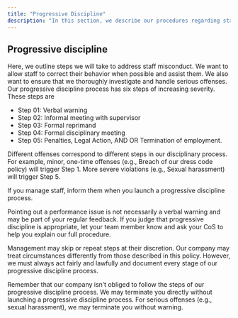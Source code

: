 ```yaml
---
title: "Progressive Discipline"
description: "In this section, we describe our procedures regarding staff resignations and terminations and refer to our progressive discipline process, which may sometimes result in termination."
---
```


## Progressive discipline 

Here, we outline steps we will take to address staff misconduct. We want to allow staff to correct their behavior when possible and assist them. We also want to ensure that we thoroughly investigate and handle serious offenses. Our progressive discipline process has six steps of increasing severity. These steps are

- Step 01: Verbal warning
- Step 02: Informal meeting with supervisor
- Step 03: Formal reprimand
- Step 04: Formal disciplinary meeting
- Step 05: Penalties, Legal Action, AND OR Termination of employment.

Different offenses correspond to different steps in our disciplinary process. For example, minor, one-time offenses (e.g., Breach of our dress code policy) will trigger Step 1. More severe violations (e.g., Sexual harassment) will trigger Step 5.

If you manage staff, inform them when you launch a progressive discipline process.

Pointing out a performance issue is not necessarily a verbal warning and may be part of your regular feedback. If you judge that progressive discipline is appropriate, let your team member know and ask your CoS to help you explain our full procedure.

Management may skip or repeat steps at their discretion. Our company may treat circumstances differently from those described in this policy. However, we must always act fairly and lawfully and document every stage of our progressive discipline process. 

Remember that our company isn’t obliged to follow the steps of our progressive discipline process. We may terminate you directly without launching a progressive discipline process. For serious offenses (e.g., sexual harassment), we may terminate you without warning.